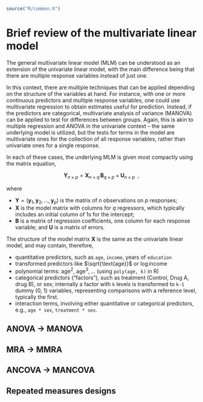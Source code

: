 ```r
source("R/common.R")
```

# Brief review of the multivariate linear model {#sec-mlm-review}

The general multivariate linear model (MLM) can be understood as an extension of the univariate linear model, with the main difference being that there are multiple response variables instead of just one.

In this context, there are multiple techniques that can be applied depending on the structure of the variables at hand. For instance, with one or more continuous predictors and multiple response variables, one could use multivariate regression to obtain estimates useful for prediction. Instead, if the predictors are categorical, multivariate analysis of variance (MANOVA) can be applied to test for differences between groups. Again, this is akin to multiple regression and ANOVA in the univariate context -- the same underlying model is utilized, but the tests for terms in the model are multivariate ones for the collection of all response variables, rather than univariate ones for a single response.


In each of these cases, the underlying MLM is given most compactly using the matrix equation, <!-- $$ --> 
<!-- \newcommand{\sizedmat}[2]{\mathord{\mathop{\mathbf{#1}\limits_{(#2)}}} --> 
<!-- $$ -->

$$
\mathbf{Y}_{n \times p} = 
\mathbf{X}_{n \times q} \, \mathbf{B}_{q \times p} + \mathbf{U}_{n \times p} \:\: ,
$$

where

-   $\mathbf{Y} = (\mathbf{y}_1 , \mathbf{y}_2, \dots , \mathbf{y}_p )$ is the matrix of $n$ observations on $p$ responses;
-   $\mathbf{X}$ is the model matrix with columns for $q$ regressors, which typically includes an initial column of 1s for the intercept;
-   $\mathbf{B}$ is a matrix of regression coefficients, one column for each response variable; and $\mathbf{U}$ is a matrix of errors.

The structure of the model matrix $\mathbf{X}$ is the same as the univariate linear model, and may contain, therefore, 

* quantitative predictors, such as `age`, `income`, years of `education`
* transformed predictors like $\sqrt{\text{age}}$ or $\log{\text{income}}$
* polynomial terms: $\text{age}^2$, $\text{age}^3, \dots$ (using `poly(age, k)` in R)
* categorical predictors ("factors"), such as treatment (Control, Drug A, drug B), or sex; internally a factor with `k` levels is transformed to `k-1` dummy (0, 1) variables, representing comparisons with a reference level, typically the first.
* interaction terms, involving either quantitative or categorical predictors, e.g., `age * sex`, `treatment * sex`.



## ANOVA -\> MANOVA

## MRA -\> MMRA

## ANCOVA -\> MANCOVA

## Repeated measures designs
